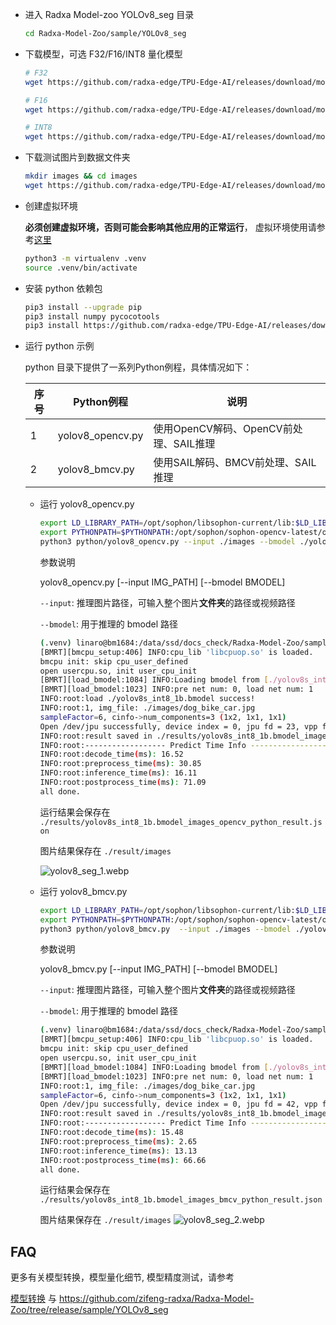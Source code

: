 - 进入 Radxa Model-zoo YOLOv8_seg 目录
    ```bash
    cd Radxa-Model-Zoo/sample/YOLOv8_seg
    ```
- 下载模型，可选 F32/F16/INT8 量化模型
    ```bash
    # F32
    wget https://github.com/radxa-edge/TPU-Edge-AI/releases/download/model-zoo/yolov8s_fp32_1b.bmodel

    # F16
    wget https://github.com/radxa-edge/TPU-Edge-AI/releases/download/model-zoo/yolov8s_fp16_1b.bmodel

    # INT8
    wget https://github.com/radxa-edge/TPU-Edge-AI/releases/download/model-zoo/yolov8s_int8_1b.bmodel
    ```
- 下载测试图片到数据文件夹
    ```bash
    mkdir images && cd images
    wget https://github.com/radxa-edge/TPU-Edge-AI/releases/download/model-zoo/dog_bike_car.jpg
    ```

- 创建虚拟环境

  **必须创建虚拟环境，否则可能会影响其他应用的正常运行**， 虚拟环境使用请参考[这里](../ai-tools/virtualenv_usage)
  ```bash
  python3 -m virtualenv .venv
  source .venv/bin/activate
  ```

-  安装 python 依赖包
    ```bash
    pip3 install --upgrade pip
    pip3 install numpy pycocotools
    pip3 install https://github.com/radxa-edge/TPU-Edge-AI/releases/download/v0.1.0/sophon_arm-3.7.0-py3-none-any.whl
    ```
- 运行 python 示例

    python 目录下提供了一系列Python例程，具体情况如下：

    | 序号 |  Python例程      | 说明                                |
    | ---- | ---------------- | -----------------------------------  |
    | 1    | yolov8_opencv.py | 使用OpenCV解码、OpenCV前处理、SAIL推理 |
    | 2    | yolov8_bmcv.py   | 使用SAIL解码、BMCV前处理、SAIL推理 |

    - 运行 yolov8_opencv.py
        ```bash
        export LD_LIBRARY_PATH=/opt/sophon/libsophon-current/lib:$LD_LIBRARY_PATH
        export PYTHONPATH=$PYTHONPATH:/opt/sophon/sophon-opencv-latest/opencv-python/
        python3 python/yolov8_opencv.py --input ./images --bmodel ./yolov8s_int8_1b.bmodel
        ```
        参数说明

        yolov8_opencv.py [--input IMG_PATH] [--bmodel BMODEL]

        `--input`: 推理图片路径，可输入整个图片**文件夹**的路径或视频路径

        `--bmodel`: 用于推理的 bmodel 路径

        ```bash
        (.venv) linaro@bm1684:/data/ssd/docs_check/Radxa-Model-Zoo/sample/YOLOv8_seg$ python3 python/yolov8_opencv.py --input ./images --bmodel ./yolov8s_int8_1b.bmodel
        [BMRT][bmcpu_setup:406] INFO:cpu_lib 'libcpuop.so' is loaded.
        bmcpu init: skip cpu_user_defined
        open usercpu.so, init user_cpu_init
        [BMRT][load_bmodel:1084] INFO:Loading bmodel from [./yolov8s_int8_1b.bmodel]. Thanks for your patience...
        [BMRT][load_bmodel:1023] INFO:pre net num: 0, load net num: 1
        INFO:root:load ./yolov8s_int8_1b.bmodel success!
        INFO:root:1, img_file: ./images/dog_bike_car.jpg
        sampleFactor=6, cinfo->num_components=3 (1x2, 1x1, 1x1)
        Open /dev/jpu successfully, device index = 0, jpu fd = 23, vpp fd = 24
        INFO:root:result saved in ./results/yolov8s_int8_1b.bmodel_images_opencv_python_result.json
        INFO:root:------------------ Predict Time Info ----------------------
        INFO:root:decode_time(ms): 16.52
        INFO:root:preprocess_time(ms): 30.85
        INFO:root:inference_time(ms): 16.11
        INFO:root:postprocess_time(ms): 71.09
        all done.
        ```
        运行结果会保存在 `./results/yolov8s_int8_1b.bmodel_images_opencv_python_result.json`

        图片结果保存在 `./result/images`

        ![yolov8_seg_1.webp](/img/general-tutorial/tpu_ai/yolov8_seg_1.webp)

    - 运行 yolov8_bmcv.py
        ```bash
        export LD_LIBRARY_PATH=/opt/sophon/libsophon-current/lib:$LD_LIBRARY_PATH
        export PYTHONPATH=$PYTHONPATH:/opt/sophon/sophon-opencv-latest/opencv-python/
        python3 python/yolov8_bmcv.py  --input ./images --bmodel ./yolov8s_int8_1b.bmodel
        ```
        参数说明

        yolov8_bmcv.py  [--input IMG_PATH] [--bmodel BMODEL]

        `--input`: 推理图片路径，可输入整个图片**文件夹**的路径或视频路径

        `--bmodel`: 用于推理的 bmodel 路径

        ```bash
        (.venv) linaro@bm1684:/data/ssd/docs_check/Radxa-Model-Zoo/sample/YOLOv8_seg$ python3 python/yolov8_bmcv.py  --input ./images --bmodel ./yolov8s_int8_1b.bmodel
        [BMRT][bmcpu_setup:406] INFO:cpu_lib 'libcpuop.so' is loaded.
        bmcpu init: skip cpu_user_defined
        open usercpu.so, init user_cpu_init
        [BMRT][load_bmodel:1084] INFO:Loading bmodel from [./yolov8s_int8_1b.bmodel]. Thanks for your patience...
        [BMRT][load_bmodel:1023] INFO:pre net num: 0, load net num: 1
        INFO:root:1, img_file: ./images/dog_bike_car.jpg
        sampleFactor=6, cinfo->num_components=3 (1x2, 1x1, 1x1)
        Open /dev/jpu successfully, device index = 0, jpu fd = 42, vpp fd = 43
        INFO:root:result saved in ./results/yolov8s_int8_1b.bmodel_images_bmcv_python_result.json
        INFO:root:------------------ Predict Time Info ----------------------
        INFO:root:decode_time(ms): 15.48
        INFO:root:preprocess_time(ms): 2.65
        INFO:root:inference_time(ms): 13.13
        INFO:root:postprocess_time(ms): 66.66
        all done.
        ```
        运行结果会保存在 `./results/yolov8s_int8_1b.bmodel_images_bmcv_python_result.json`

        图片结果保存在 `./result/images`
        ![yolov8_seg_2.webp](/img/general-tutorial/tpu_ai/yolov8_seg_2.webp)
## FAQ
更多有关模型转换，模型量化细节, 模型精度测试，请参考

[模型转换](../../model-compile) 与 https://github.com/zifeng-radxa/Radxa-Model-Zoo/tree/release/sample/YOLOv8_seg








